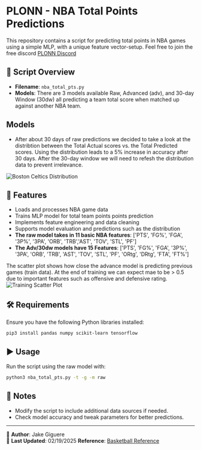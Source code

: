 # PLONN - NBA Total Points Predictions

This repository contains a script for predicting total points in NBA games using a simple MLP, with a unique feature vector-setup.
Feel free to join the free discord 
[PLONN Discord](https://discord.gg/UJRrNcscUE)

## 📄 Script Overview

- **Filename**: `nba_total_pts.py`
- **Models**: There are 3 models available Raw, Advanced (adv), and 30-day Window (30dw) all predicting a team total score when matched up against another NBA team.

## Models

- After about 30 days of raw predictions we decided to take a look at the distribtion between the Total Actual scores vs. the Total Predicted scores. Using the distribution leads to a 5% increase in accuracy after 30 days. After the 30-day window we will need to refesh the distribution data to prevent irrelevance.

![Boston Celtics Distribution](public/boston_dist.png)



## 🚀 Features
- Loads and processes NBA game data
- Trains MLP model for total team points points prediction
- Implements feature engineering and data cleaning
- Supports model evaluation and predictions such as the distribution
- **The raw model takes in 11 basic NBA features**: ['PTS', 'FG%', 'FGA', '3P%', '3PA', 'ORB', 'TRB','AST', 'TOV', 'STL', 'PF']
- **The Adv/30dw models have 15 Features**: ['PTS', 'FG%', 'FGA', '3P%', '3PA', 'ORB', 'TRB', 'AST', 'TOV', 'STL', 'PF', 'ORtg', 'DRtg', 'FTA', 'FT%']

The scatter plot shows how close the advance model is predicting previous games (train data). At the end of training we can expect mae to be > 0.5 due to important features such as offensive and defensive rating.
![Training Scatter Plot](public/train_scatterplot.png)

## 🛠 Requirements
Ensure you have the following Python libraries installed:
```bash
pip3 install pandas numpy scikit-learn tensorflow
```

## ▶️ Usage
Run the script using the raw model with:
```bash
python3 nba_total_pts.py -t -g -m raw
```

## 📌 Notes
- Modify the script to include additional data sources if needed.
- Check model accuracy and tweak parameters for better predictions.

---

🔗 **Author**: Jake Giguere   
📅 **Last Updated**: 02/19/2025
**Reference**: [Basketball Reference](https://stathead.com/basketball/)